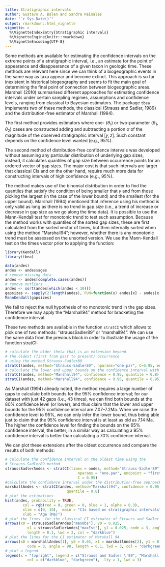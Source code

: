 ```yaml
---
title: Stratigraphic intervals
author: Gustavo A. Balen and Sandra Reinales
date: "`r Sys.Date()`"
output: rmarkdown::html_vignette
vignette: >
  %\VignetteIndexEntry{Stratigraphic intervals}
  %\VignetteEngine{knitr::rmarkdown}
  %\VignetteEncoding{UTF-8}
---
```


Some methods are available for estimating the confidence intervals on the extreme points of a stratigraphic interval, i.e., an estimate for the point of appearance and disappearance of a given taxon in geologic time. These methods are relevant here since we can think of a biogeographic events in the same way as taxa appear and become extinct. This approach is so far inexistent in historical biogeography and seems to fit the main goal of determining the final point of connection between biogeographic areas. Marshall (2010) summarised different approaches for estimating confidence intervals under certain sampling regimes, assumptions and confidence levels, ranging from classical to Bayesian estimators. The package `tbea` implements two of these methods, the classical (Strauss and Sadler, 1989) and the distribution-free estimator of Marshall (1994).

The first method provides estimators where one- ($\theta_{1}$) or two-parameter ($\theta_{1}, \theta_{2}$) cases are constructed adding and subtracting a portion $\alpha$ of the magnitude of the observed stratigraphic interval $[y, z]$. Such constant depends on the confidence level wanted (e.g., 95%).

The second method of distribution-free confidence intervals was developed without assuming any particular distribution of underlying gap sizes, instead, it calculates quantiles of gap size between occurrence points for an ordered vector of gap sizes. The major cost is that such intervals are larger that classical CIs and on the other hand, require much more data for constructing intervals of high confidence (e.g., 95%).

The method makes use of the binomial distribution in order to find the quantiles that satisfy the condition of being smaller that $\gamma$ and from these picking the largest (in the case of the lower bound) and the smallest (for the upper bound). Marshall (1994) mentioned that inference using his method is only valid as long as there is no trend in gap size (i.e., a trend of increase or decrease in gap size as we go along the time data). It is possible to use the Mann-Kendall test for monotonic trend to test such assumption. Because the method works with quantiles of the sorted gap sizes, these are first calculated from the sorted vector of times, but then internally sorted when using the method "Marshall94"; however, whether there is any monotonic trend must be assessed on the unsorted version. We use the Mann-Kendall test on the times vector prior to applying the function:

```r
library(Kendall)
library(tbea)

data(andes)
andes <- andes$ages
# remove missing data
andes <- andes[complete.cases(andes)]
# remove outliers
andes <- sort(andes[which(andes < 10)])
gapsizes <- sapply(2:length(andes), FUN=function(x) andes[x] - andes[x-1])
MannKendall(gapsizes)
```

We fail to reject the null hypothesis of no monotonic trend in the gap sizes. Therefore we may apply the "Marshall94" method for bracketing the confidence interval.

These two methods are available in the function `stratCI` which allows to pick one of two methods: "straussSadler89" or "marshall94". We can use the same data from the previous block in order to illustrate the usage of the function stratCI:

```r
# calculate the older theta that is an extension beyond
# the oldest (first from past to present) occurrence
# using the method Strauss-Sadler89
stratCI(andes, method="Strauss-Sadler89", nparams="one.par", C=0.95, endpoint="first")
# calculate the lower and upper bounds on the confidence interval with a quantile 0.8
stratCI(andes, method="Marshall94", confidence = 0.95, quantile = 0.8)
stratCI(andes, method="Marshall94", confidence = 0.95, quantile = 0.95)
```

As Marshall (1994) already noted, the method requires a large number of gaps to calculate both bounds for the 95% confidence interval; for our dataset with just 42 gaps (i.e., 43 times), we can find both bounds at the 80% confidence level (or lower), and thus claim that the lower and upper bounds for the 95% confidence interval are 7.07--7.2Ma. When we raise the confidence level to 95%, we can only infer the lower bound, thus being able just to claim that the 95% confidence interval is at least as old as 7.14 Ma.
The higher the confidence level for finding the bounds on the 95% confidence interval, the better, in a similar way as calculating a 95% confidence interval is better than calculating a 70% confidence interval.

We can plot these extensions after the oldest occurrence and compare the results of both methods:

```r
# calculate the confidence interval on the oldest time using the
# Strauss-Sadler89 method
straussSadlerAndes <- stratCI(times = andes, method="Strauss-Sadler89",
                                 nparams = "one.par", endpoint = "first",
                                 C = 0.95)
#calculate the confidence interval under the distribution-free approach
marshallAndes <- stratCI(andes, method="Marshall94", confidence = 0.95,
                            quantile = 0.8)
# plot the estimations
hist(andes, probability = TRUE,
        col = rgb(red = 0, green = 0, blue = 1, alpha = 0.3),
        xlim = c(0, 10),  main = "CIs based on stratigraphic intervals",
        xlab = "Age (Ma)")
# plot the lines  for the classical CI estimator of Strauss and Sadler
arrows(x0 = straussSadlerAndes["maxObs"], y0 = 0.025,
          x1 = straussSadlerAndes["maxEst"], y1 = 0.025, code = 3, angle = 90,
          length = 0.1, lwd = 3, col = "darkblue")
# plot the lines for the CI estimator of Marshall 94
arrows(x0 = marshallAndes[1], y0 = 0.05, x1 = marshallAndes[2], y1 = 0.05,
          code = 3, angle = 90, length = 0.1, lwd = 3, col = "darkgreen")
# plot a legend
legend(x = "topright", legend = c("Strauss and Sadler \'89", "Marshall \'94"),
          col = c("darkblue", "darkgreen"),  lty = 1, lwd = 3)
```
